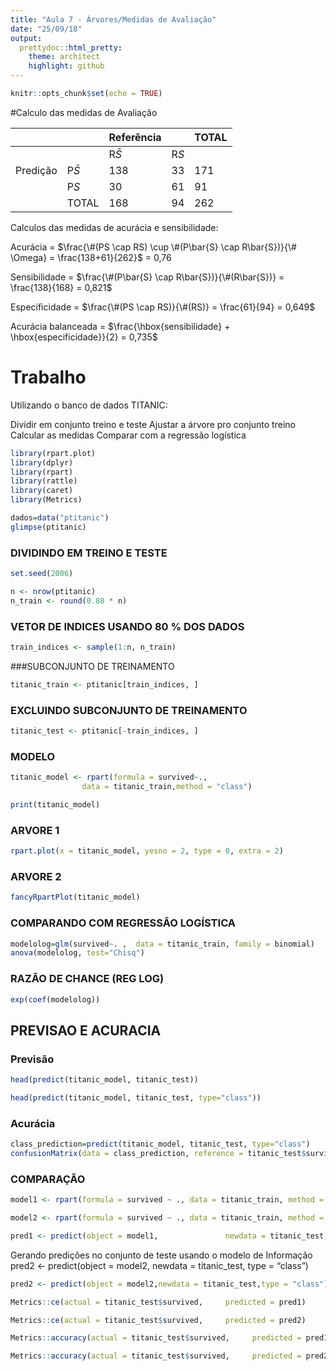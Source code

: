 ```yaml
---
title: "Aula 7 - Árvores/Medidas de Avaliação"
date: "25/09/18"
output:
  prettydoc::html_pretty:
    theme: architect
    highlight: github
---
```


```r
knitr::opts_chunk$set(echo = TRUE)
```

#Calculo das medidas de Avaliação

|          |           | Referência |     | TOTAL |
|----------|-----------|------------|-----|-------|
|          |           | R$\bar{S}$ | R$S$|       |
| Predição | P$\bar{S}$| 138        | 33  | 171   |
|          | P$S$      | 30         | 61  | 91    |
|          | TOTAL     | 168        | 94  |  262  | 

Calculos das medidas de acurácia e sensibilidade:

Acurácia = $\frac{\#(PS \cap RS) \cup \#(P\bar{S} \cap R\bar{S})}{\# \Omega} = \frac{138+61}{262}$ = 0,76

Sensibilidade = $\frac{\#(P\bar{S} \cap R\bar{S})}{\#(R\bar{S})} = \frac{138}{168} = 0,821$

Especificidade = $\frac{\#(PS \cap RS)}{\#(RS)} = \frac{61}{94} = 0,649$

Acurácia balanceada = $\frac{\hbox{sensibilidade} + \hbox{especificidade}}{2} = 0,735$


# Trabalho

Utilizando o banco de dados TITANIC:

Dividir em conjunto treino e teste
Ajustar a árvore pro conjunto treino
Calcular as medidas
Comparar com a regressão logística

```r
library(rpart.plot) 
library(dplyr) 
library(rpart) 
library(rattle)
library(caret)
library(Metrics)

dados=data("ptitanic")  
glimpse(ptitanic)
```

### DIVIDINDO EM TREINO E TESTE
```r
set.seed(2006)

n <- nrow(ptitanic)
n_train <- round(0.80 * n)
```
### VETOR DE INDICES USANDO 80 \% DOS DADOS
```r
train_indices <- sample(1:n, n_train) 
```
###SUBCONJUNTO DE TREINAMENTO
```r
titanic_train <- ptitanic[train_indices, ]
```
### EXCLUINDO SUBCONJUNTO DE TREINAMENTO
```r
titanic_test <- ptitanic[-train_indices, ]
```
### MODELO 
```r
titanic_model <- rpart(formula = survived~., 
                data = titanic_train,method = "class") 

print(titanic_model)
```

### ARVORE 1 
```r
rpart.plot(x = titanic_model, yesno = 2, type = 0, extra = 2) 
``` 
### ARVORE 2 
```r
fancyRpartPlot(titanic_model)
```
### COMPARANDO COM REGRESSÃO LOGÍSTICA
```r
modelolog=glm(survived~. ,  data = titanic_train, family = binomial) 
anova(modelolog, test="Chisq")
```

### RAZÃO DE CHANCE (REG LOG)
```r
exp(coef(modelolog))
```
## PREVISAO E ACURACIA 

### Previsão
```r
head(predict(titanic_model, titanic_test))

head(predict(titanic_model, titanic_test, type="class"))
```
### Acurácia
```r
class_prediction=predict(titanic_model, titanic_test, type="class")
confusionMatrix(data = class_prediction, reference = titanic_test$survived) 
```

### COMPARAÇÃO 
```r
model1 <- rpart(formula = survived ~ ., data = titanic_train, method = "class", parms = list(split = "gini")) 

model2 <- rpart(formula = survived ~ ., data = titanic_train, method = "class",                        parms = list(split = "information")) 

pred1 <- predict(object = model1,               newdata = titanic_test,              type = "class")      
```

Gerando predições no conjunto de teste usando o modelo de Informação pred2 <- predict(object = model2,               newdata = titanic_test,              type = "class")

```r
pred2 <- predict(object = model2,newdata = titanic_test,type = "class") 

Metrics::ce(actual = titanic_test$survived,     predicted = pred1)

Metrics::ce(actual = titanic_test$survived,     predicted = pred2)

Metrics::accuracy(actual = titanic_test$survived,     predicted = pred1)

Metrics::accuracy(actual = titanic_test$survived,     predicted = pred2)
```